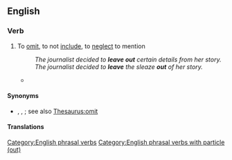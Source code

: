 ==English==

===Verb===
{{en-verb|leaves out|leaving out|left out}}

# To [[omit]], to not [[include]], to [[neglect]] to mention
#: ''The journalist decided to '''leave out''' certain details from her story.''
#: ''The journalist decided to '''leave''' the sleaze '''out''' of her story.''
#* {{quote-journal
|lang=en
|date=June 4, 2011
|author=Phil McNulty
|title=England 2 - 2 Switzerland
|work=BBC
|url=http://news.bbc.co.uk/sport2/hi/football/13553428.stm
|page=
|passage=Capello mystifyingly '''left Ashley Young out''' despite a match-winning display in the Euro 2012 qualifier win in Wales in March and he only underlined the folly of the decision by emerging as substitute at half-time and striking a fine equaliser six minutes after coming on.}}

====Synonyms====
* {{l|en|exclude}}, {{l|en|miss out}}, {{l|en|omit}}; see also [[Thesaurus:omit]]

====Translations====
{{trans-see|to leave out or to not include|omit}}

[[Category:English phrasal verbs]]
[[Category:English phrasal verbs with particle (out)]]